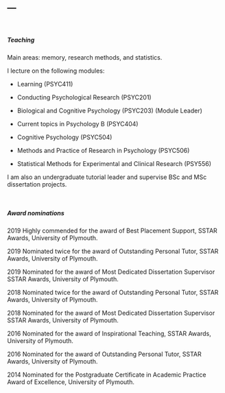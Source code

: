 ---
---

<link rel="stylesheet" href="styles.css" type="text/css">

<br>

##### Teaching

Main areas: memory, research methods, and statistics.

I lecture on the following modules:

- Learning (PSYC411)

- Conducting Psychological Research (PSYC201)

- Biological and Cognitive Psychology (PSYC203) (Module Leader)

- Current topics in Psychology B (PSYC404)

- Cognitive Psychology (PSYC504)

- Methods and Practice of Research in Psychology (PSYC506)

- Statistical Methods for Experimental and Clinical Research (PSY556)


I am also an undergraduate tutorial leader and supervise BSc and MSc dissertation projects. 

<br>


##### Award nominations
2019     Highly commended for the award of Best Placement Support, SSTAR Awards, University of Plymouth.

2019     Nominated twice for the award of Outstanding Personal Tutor, SSTAR Awards, University of Plymouth.

2019     Nominated for the award of Most Dedicated Dissertation Supervisor SSTAR Awards, University of Plymouth.

2018     Nominated twice for the award of Outstanding Personal Tutor, SSTAR Awards, University of Plymouth.

2018     Nominated for the award of Most Dedicated Dissertation Supervisor SSTAR Awards, University of Plymouth.

2016     Nominated for the award of Inspirational Teaching, SSTAR Awards, University of Plymouth.

2016     Nominated for the award of Outstanding Personal Tutor, SSTAR Awards, University of Plymouth.

2014     Nominated for the Postgraduate Certificate in Academic Practice Award of Excellence, University of Plymouth.